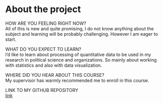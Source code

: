 
# About the project

HOW ARE YOU FEELING RIGHT NOW?  
All of this is new and quite promising, I do not know anything about the subject and learning will be probably challenging. However I am eager to start.  

WHAT DO YOU EXPECT TO LEARN?  
I'd like to learn about processing of quantitative data to be used in my research in political science and organizations. So mainly about working with statistics and also with data visualization.    

WHERE DID YOU HEAR ABOUT THIS COURSE?  
My supervisor has warmly recommended me to enroll in this course.   

LINK TO MY GITHUB REPOSITORY  
[link](https://github.com/015129374/IODS-project)

